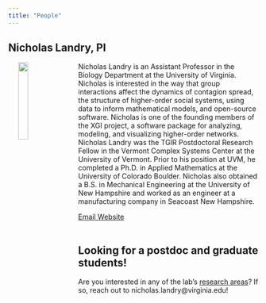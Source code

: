 ```yaml
---
title: "People"
---
```


## Nicholas Landry, PI

<img src="/assets/images/headshot_nwlandry.jpg" width="20%" hspace="20" align="left">
Nicholas Landry is an Assistant Professor in the Biology Department at the University of Virginia. Nicholas is interested in the way that group interactions affect the dynamics of contagion spread, the structure of higher-order social systems, using data to inform mathematical models, and open-source software. Nicholas is one of the founding members of the XGI project, a software package for analyzing, modeling, and visualizing higher-order networks. Nicholas Landry was the TGIR Postdoctoral Research Fellow in the Vermont Complex Systems Center at the University of Vermont. Prior to his position at UVM, he completed a Ph.D. in Applied Mathematics at the University of Colorado Boulder. Nicholas also obtained a B.S. in Mechanical Engineering at the University of New Hampshire and worked as an engineer at a manufacturing company in Seacoast New Hampshire.

::: {.column-page-inset .text-center}
```{=html}
<a class="btn btn-outline-dark", href="mailto:nicholas.landry@virginia.edu" target="_blank" rel="noopener noreferrer">
    <i class="ai bi-envelope" role='img' aria-label='Email'></i> Email
</a>
<a class="btn btn-outline-dark", href="https://nwlandry.com" target="_blank" rel="noopener noreferrer">
    <i class="bi bi-globe" role='img' aria-label='Website'></i> Website
</a>
<br>
<br>
```
:::

## Looking for a postdoc and graduate students!

Are you interested in any of the lab's [research areas](research.qmd)? If so, reach out to nicholas.landry@virginia.edu!